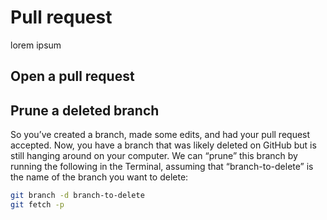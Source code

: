 # Pull request

lorem ipsum

## Open a pull request

## Prune a deleted branch

So you've created a branch, made some edits, and had your pull request accepted. Now, you have a branch that was likely deleted on GitHub but is still hanging around on your computer. We can "prune" this branch by running the following in the Terminal, assuming that "branch-to-delete" is the name of the branch you want to delete:

```bash
git branch -d branch-to-delete
git fetch -p
```
